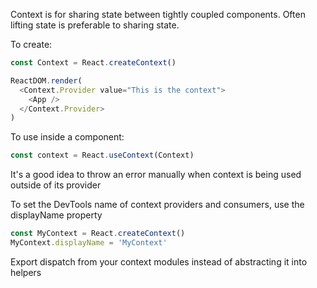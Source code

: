 
Context is for sharing state between tightly coupled components. Often lifting state is preferable to sharing state.

To create:
```js
const Context = React.createContext()

ReactDOM.render(
  <Context.Provider value="This is the context">
    <App />
  </Context.Provider>
)
```

To use inside a component:
```js
const context = React.useContext(Context)
```

It's a good idea to throw an error manually when context is being used outside of its provider

To set the DevTools name of context providers and consumers, use the displayName property
```js
const MyContext = React.createContext()
MyContext.displayName = 'MyContext'
```

Export dispatch from your context modules instead of abstracting it into helpers

